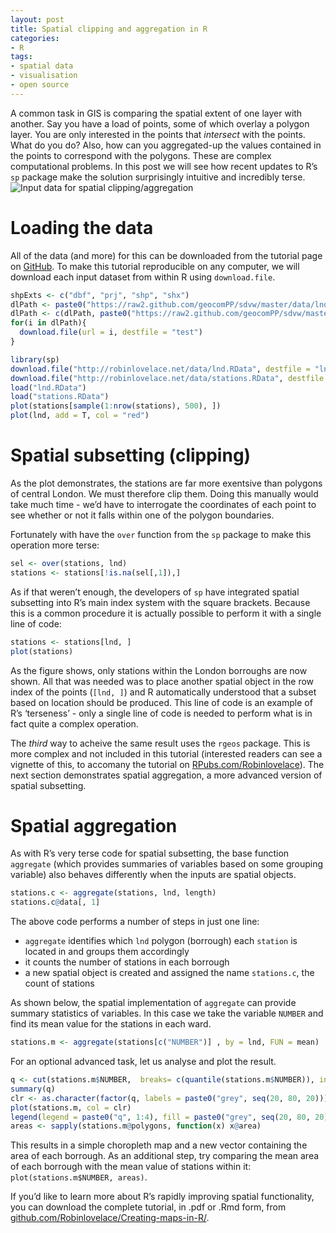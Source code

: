 ```yaml
---
layout: post
title: Spatial clipping and aggregation in R
categories:
- R
tags:
- spatial data
- visualisation
- open source
---
```


A common task in GIS is comparing the spatial extent of one layer with another. 
Say you have a load of points, some of which overlay a polygon layer. You are only interested 
in the points that *intersect* with the points. What do you do? Also, how can you aggregated-up
the values contained in the points to correspond with the polygons. 
These are complex computational problems. In this post 
we will see how recent updates to R's `sp` package make
the solution surprisingly intuitive and incredibly terse.
![Input data for spatial clipping/aggregation](figure/Sampling_and_plotting_stations.png)

# Loading the data

All of the data (and more) for this can be downloaded from the 
tutorial page on [GitHub](https://github.com/Robinlovelace/Creating-maps-in-R).
To make this tutorial reproducible on any computer, we will download each input dataset 
from within R using `download.file`.

```r
shpExts <- c("dbf", "prj", "shp", "shx")
dlPath <- paste0("https://raw2.github.com/geocomPP/sdvw/master/data/lnd-stns.", shpExts)
dlPath <- c(dlPath, paste0("https://raw2.github.com/geocomPP/sdvw/master/data/london_sport.", shpExts))
for(i in dlPath){
  download.file(url = i, destfile = "test")
}
```

```r
library(sp)
download.file("http://robinlovelace.net/data/lnd.RData", destfile = "lnd.RData")
download.file("http://robinlovelace.net/data/stations.RData", destfile = "stations.RData")
load("lnd.RData")
load("stations.RData")
plot(stations[sample(1:nrow(stations), 500), ])
plot(lnd, add = T, col = "red")
```

# Spatial subsetting (clipping)

As the plot demonstrates, the stations are far more exentsive than polygons of 
central London. We must therefore clip them. Doing this manually would take 
much time - we'd have to interrogate the coordinates of each point to see 
whether or not it falls within one of the polygon boundaries. 

Fortunately with have the `over` function from the `sp` package to make this 
operation more terse:

```r
sel <- over(stations, lnd)
stations <- stations[!is.na(sel[,1]),]
```

As if that weren't enough, the developers of `sp` have integrated 
spatial subsetting into R's main index system with the square brackets.
Because this is a common procedure it is actually possible 
to perform it with a single line of code: 

```r
stations <- stations[lnd, ]
plot(stations)
```

As the figure shows, only stations within the London borroughs are now shown.
All that was needed was to place another spatial object in the row 
index of the points (`[lnd, ]`) and R automatically understood that a
subset based on location should be produced. This line of code is an example 
of R's 'terseness' - only a single line of code is needed to perform what 
is in fact quite a complex operation.

The *third* way to acheive the 
same result uses the `rgeos` package. 
This is more complex and not included in this tutorial
(interested readers can see a vignette of this, to accomany the tutorial 
on [RPubs.com/Robinlovelace](http://rpubs.com/RobinLovelace/11796)). 
The next section demonstrates
spatial aggregation, a more advanced version of spatial subsetting.

# Spatial aggregation

As with R's very terse code for spatial subsetting, the base function 
`aggregate` (which provides summaries of variables based on some grouping variable)
also behaves differently when the inputs are spatial objects. 

```r
stations.c <- aggregate(stations, lnd, length)
stations.c@data[, 1]
```

The above code performs a number of steps in just one line:

- `aggregate` identifies which `lnd` polygon (borrough) each `station` is located in and groups them accordingly
- it counts the number of stations in each borrough
- a new spatial object is created and assigned the name `stations.c`, the count of stations

As shown below, the spatial implementation of `aggregate` can provide summary statistics of variables.
In this case we take the variable `NUMBER` and find its mean value for the stations in each ward.

```r
stations.m <- aggregate(stations[c("NUMBER")] , by = lnd, FUN = mean)
```

For an optional advanced task, let us analyse and plot the result.

```r
q <- cut(stations.m$NUMBER,  breaks= c(quantile(stations.m$NUMBER)), include.lowest=T)
summary(q)
clr <- as.character(factor(q, labels = paste0("grey", seq(20, 80, 20))))
plot(stations.m, col = clr)
legend(legend = paste0("q", 1:4), fill = paste0("grey", seq(20, 80, 20)),  "topright")
areas <- sapply(stations.m@polygons, function(x) x@area)
```

This results in a simple choropleth map and a new vector containing the area of each
borrough. As an additional step, try comparing the mean area of each borrough with the 
mean value of stations within it: `plot(stations.m$NUMBER, areas)`.

If you'd like to learn more about R's rapidly improving spatial functionality, 
you can download the complete tutorial, in .pdf or .Rmd form, from 
[github.com/Robinlovelace/Creating-maps-in-R/](https://github.com/Robinlovelace/Creating-maps-in-R/).



